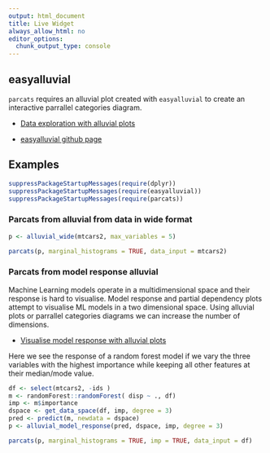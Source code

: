 ```yaml
---
output: html_document
title: Live Widget
always_allow_html: no
editor_options: 
  chunk_output_type: console
---
```



## easyalluvial

`parcats` requires an alluvial plot created with `easyalluvial` to create an interactive parrallel categories diagram.

- [Data exploration with alluvial plots](https://www.datisticsblog.com/2018/10/intro_easyalluvial/#features)

- [easyalluvial github page](https://github.com/erblast/easyalluvial)


## Examples

```r
suppressPackageStartupMessages(require(dplyr))
suppressPackageStartupMessages(require(easyalluvial))
suppressPackageStartupMessages(require(parcats))
```


### Parcats from alluvial from data in wide format

```r
p <- alluvial_wide(mtcars2, max_variables = 5)

parcats(p, marginal_histograms = TRUE, data_input = mtcars2)

```


### Parcats from model response alluvial

Machine Learning models operate in a multidimensional space and their response is hard to visualise. Model response and partial dependency plots attempt to visualise ML models in a two dimensional space. Using alluvial plots or parrallel categories diagrams we can increase the number of dimensions.

- [Visualise model response with alluvial plots](https://www.datisticsblog.com/page/visualising-model-response-with-easyalluvial/)

Here we see the response of a random forest model if we vary the three variables with the highest importance while keeping all other features at their median/mode value.


```r
df <- select(mtcars2, -ids )
m <- randomForest::randomForest( disp ~ ., df)
imp <- m$importance
dspace <- get_data_space(df, imp, degree = 3)
pred <- predict(m, newdata = dspace)
p <- alluvial_model_response(pred, dspace, imp, degree = 3)

parcats(p, marginal_histograms = TRUE, imp = TRUE, data_input = df)

```

